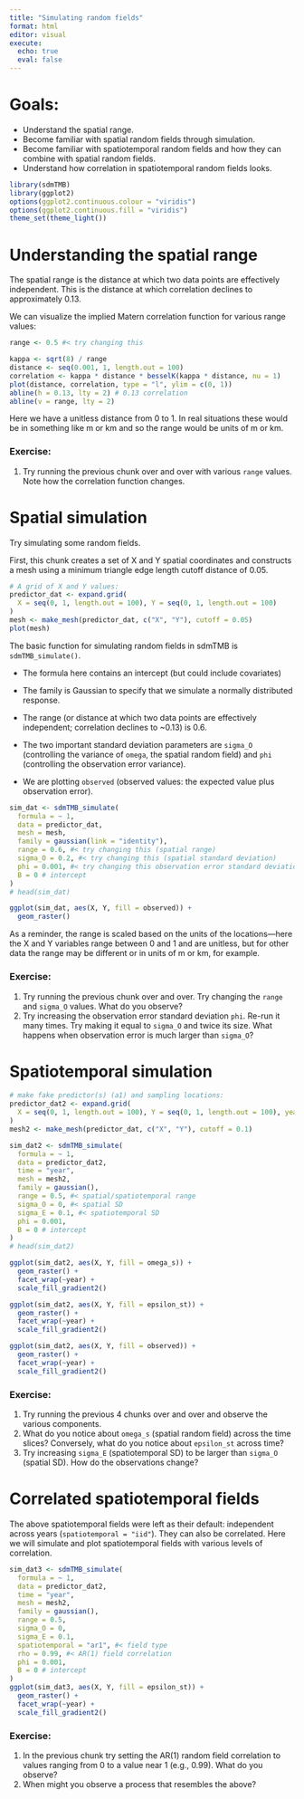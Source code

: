 ```yaml
---
title: "Simulating random fields"
format: html
editor: visual
execute: 
  echo: true
  eval: false
---
```


# Goals:

-   Understand the spatial range.
-   Become familiar with spatial random fields through simulation.
-   Become familiar with spatiotemporal random fields and how they can combine with spatial random fields.
-   Understand how correlation in spatiotemporal random fields looks.

```r
library(sdmTMB)
library(ggplot2)
options(ggplot2.continuous.colour = "viridis")
options(ggplot2.continuous.fill = "viridis")
theme_set(theme_light())
```

# Understanding the spatial range

The spatial range is the distance at which two data points are effectively independent. This is the distance at which correlation declines to approximately 0.13.

We can visualize the implied Matern correlation function for various range values:

```r
range <- 0.5 #< try changing this

kappa <- sqrt(8) / range
distance <- seq(0.001, 1, length.out = 100)
correlation <- kappa * distance * besselK(kappa * distance, nu = 1)
plot(distance, correlation, type = "l", ylim = c(0, 1))
abline(h = 0.13, lty = 2) # 0.13 correlation
abline(v = range, lty = 2)
```

Here we have a unitless distance from 0 to 1. In real situations these would be in something like m or km and so the range would be units of m or km.

### Exercise:

1.  Try running the previous chunk over and over with various `range` values. Note how the correlation function changes.

# Spatial simulation

Try simulating some random fields.

First, this chunk creates a set of X and Y spatial coordinates and constructs a mesh using a minimum triangle edge length cutoff distance of 0.05.

```r
# A grid of X and Y values:
predictor_dat <- expand.grid(
  X = seq(0, 1, length.out = 100), Y = seq(0, 1, length.out = 100)
)
mesh <- make_mesh(predictor_dat, c("X", "Y"), cutoff = 0.05)
plot(mesh)
```

The basic function for simulating random fields in sdmTMB is `sdmTMB_simulate()`.

-   The formula here contains an intercept (but could include covariates)

-   The family is Gaussian to specify that we simulate a normally distributed response.

-   The range (or distance at which two data points are effectively independent; correlation declines to \~0.13) is 0.6.

-   The two important standard deviation parameters are `sigma_O` (controlling the variance of `omega`, the spatial random field) and `phi` (controlling the observation error variance).

-   We are plotting `observed` (observed values: the expected value plus observation error).

```r
sim_dat <- sdmTMB_simulate(
  formula = ~ 1,
  data = predictor_dat,
  mesh = mesh,
  family = gaussian(link = "identity"),
  range = 0.6, #< try changing this (spatial range)
  sigma_O = 0.2, #< try changing this (spatial standard deviation)
  phi = 0.001, #< try changing this observation error standard deviation
  B = 0 # intercept
)
# head(sim_dat)

ggplot(sim_dat, aes(X, Y, fill = observed)) +
  geom_raster()
```

As a reminder, the range is scaled based on the units of the locations---here the X and Y variables range between 0 and 1 and are unitless, but for other data the range may be different or in units of m or km, for example.

### Exercise:

1.  Try running the previous chunk over and over. Try changing the `range` and `sigma_O` values. What do you observe?
2.  Try increasing the observation error standard deviation `phi`. Re-run it many times. Try making it equal to `sigma_O` and twice its size. What happens when observation error is much larger than `sigma_O`?

# Spatiotemporal simulation

```r
# make fake predictor(s) (a1) and sampling locations:
predictor_dat2 <- expand.grid(
  X = seq(0, 1, length.out = 100), Y = seq(0, 1, length.out = 100), year = 1:6
)
mesh2 <- make_mesh(predictor_dat, c("X", "Y"), cutoff = 0.1)
```

```r
sim_dat2 <- sdmTMB_simulate(
  formula = ~ 1,
  data = predictor_dat2,
  time = "year",
  mesh = mesh2,
  family = gaussian(),
  range = 0.5, #< spatial/spatiotemporal range
  sigma_O = 0, #< spatial SD
  sigma_E = 0.1, #< spatiotemporal SD
  phi = 0.001,
  B = 0 # intercept
)
# head(sim_dat2)
```

```r
ggplot(sim_dat2, aes(X, Y, fill = omega_s)) +
  geom_raster() +
  facet_wrap(~year) +
  scale_fill_gradient2()
```

```r
ggplot(sim_dat2, aes(X, Y, fill = epsilon_st)) +
  geom_raster() +
  facet_wrap(~year) +
  scale_fill_gradient2()
```

```r
ggplot(sim_dat2, aes(X, Y, fill = observed)) +
  geom_raster() +
  facet_wrap(~year) +
  scale_fill_gradient2()
```

### Exercise:

1.  Try running the previous 4 chunks over and over and observe the various components.
2.  What do you notice about `omega_s` (spatial random field) across the time slices? Conversely, what do you notice about `epsilon_st` across time?
3.  Try increasing `sigma_E` (spatiotemporal SD) to be larger than `sigma_O` (spatial SD). How do the observations change?

# Correlated spatiotemporal fields

The above spatiotemporal fields were left as their default: independent across years (`spatiotemporal = "iid"`). They can also be correlated. Here we will simulate and plot spatiotemporal fields with various levels of correlation.

```r
sim_dat3 <- sdmTMB_simulate(
  formula = ~ 1,
  data = predictor_dat2,
  time = "year",
  mesh = mesh2,
  family = gaussian(),
  range = 0.5,
  sigma_O = 0,
  sigma_E = 0.1,
  spatiotemporal = "ar1", #< field type
  rho = 0.99, #< AR(1) field correlation
  phi = 0.001,
  B = 0 # intercept
)
ggplot(sim_dat3, aes(X, Y, fill = epsilon_st)) +
  geom_raster() +
  facet_wrap(~year) +
  scale_fill_gradient2()
```

### Exercise:

1.  In the previous chunk try setting the AR(1) random field correlation to values ranging from 0 to a value near 1 (e.g., 0.99). What do you observe?
2.  When might you observe a process that resembles the above?
